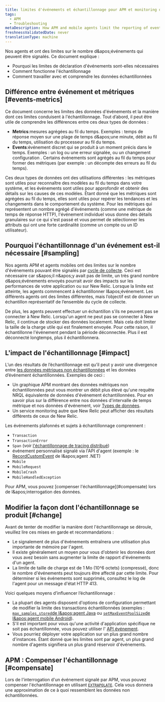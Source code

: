 ```yaml
---
title: limites d'événements et échantillonnage pour APM et monitoring des applications mobiles
tags:
  - APM
  - Troubleshooting
metaDescription: How APM and mobile agents limit the reporting of events and perform sampling when those limits are exceeded.
freshnessValidatedDate: never
translationType: machine
---
```


Nos agents <InlinePopover type="apm" />et <InlinePopover type="mobile" />ont des limites sur le nombre d&amp;apos;événements qui peuvent être signalés. Ce document explique :

* Pourquoi les limites de déclaration d&apos;événements sont-elles nécessaires
* Comment fonctionne l&apos;échantillonnage
* Comment travailler avec et comprendre les données échantillonnées

## Différence entre événement et métriques [#events-metrics]

Ce document concerne les limites des données d&apos;événements et la manière dont ces limites conduisent à l&apos;échantillonnage. Tout d’abord, il peut être utile de comprendre les différences entre ces deux types de données :

* <DNT>**Metrics**</DNT>:mesures agrégées au fil du temps. Exemples : temps de réponse moyen sur une plage de temps d&amp;apos;une minute, débit au fil du temps, utilisation du processeur au fil du temps.
* <DNT>**Events**</DNT>:événement discret qui se produit à un moment précis dans le temps. Exemples : un log ou une erreur signalée, ou un changement configuration . Certains événements sont agrégés au fil du temps pour former des métriques (par exemple : un décompte des erreurs au fil du temps).

Ces deux types de données ont des utilisations différentes : les métriques sont utiles pour reconnaître des modèles au fil du temps dans votre système, et les événements sont utiles pour approfondir et obtenir des détails sur les causes de ces modèles. Étant donné que les métriques sont agrégées au fil du temps, elles sont utiles pour repérer les tendances et les changements dans le comportement du système. Pour les métriques qui représentent un nombre agrégé d&apos;événements (comme une métrique de temps de réponse HTTP), l&apos;événement individuel vous donne des détails granulaires sur ce qui s&apos;est passé et vous permet de sélectionner les attributs qui ont une forte cardinalité (comme un compte ou un ID utilisateur).

## Pourquoi l&apos;échantillonnage d&apos;un événement est-il nécessaire [#sampling]

Nos agents APM et agents mobiles ont des limites sur le nombre d&apos;événements pouvant être signalés par [cycle de collecte](/docs/using-new-relic/welcome-new-relic/getting-started/glossary#harvest-cycle). Ceci est nécessaire car s&amp;apos;il n&amp;apos;y avait pas de limite, un très grand nombre d&amp;apos;événements envoyés pourrait avoir des impacts sur les performances de votre application ou sur New Relic. Lorsque la limite est atteinte, les agents commencent à échantillonner l&amp;apos;événement. Les différents agents ont des limites différentes, mais l’objectif est de donner un échantillon représentatif de l’ensemble du cycle de collecte.

De plus, les agents peuvent effectuer un échantillon s&apos;ils ne peuvent pas se connecter à New Relic. Lorsqu&apos;un agent ne peut pas se connecter à New Relic, il continue de stocker des données localement. Mais cela doit limiter la taille de la charge utile qui est finalement envoyée. Pour cette raison, il échantillonne l&apos;événement pendant la période déconnectée. Plus il est déconnecté longtemps, plus il échantillonnera.

## L&apos;impact de l&apos;échantillonnage [#impact]

L’un des résultats de l’échantillonnage est qu’il peut y avoir une divergence entre [les données métriques non échantillonnées](/docs/using-new-relic/metrics/analyze-your-metrics/data-collection-metric-timeslice-event-data#overview) et les données d’événement échantillonnées. Exemples de ceci :

* Un graphique APM montrant des données métriques non échantillonnées peut vous montrer un débit plus élevé qu&apos;une requête NRQL équivalente de données d&apos;événement échantillonnées. Pour en savoir plus sur la différence entre nos données d&apos;intervalle de temps métrique et nos données d&apos;événement, voir [Types de données](/docs/using-new-relic/metrics/analyze-your-metrics/data-collection-metric-timeslice-event-data).
* Un service monitoring autre que New Relic peut afficher des résultats différents de ceux de New Relic.

Les événements plafonnés et sujets à échantillonnage comprennent :

* `Transaction`
* `TransactionError`
* `Span` (voir [l&apos;échantillonnage de tracing distribué](/docs/apm/distributed-tracing/getting-started/how-new-relic-distributed-tracing-works#sampling))
* événement personnalisé signalé via l&apos;API d&apos;agent (exemple : le [RecordCustomEvent](/docs/agents/net-agent/net-agent-api/record-custom-event) de l&amp;apos;agent .NET)
* `Mobile`
* `MobileRequest`
* `MobileCrash`
* `MobileHandledException`

<Callout variant="important">
  Pour APM, vous pouvez [compenser l&apos;échantillonnage](#compensate) lors de l&amp;apos;interrogation des données.
</Callout>

## Modifier la façon dont l&apos;échantillonnage se produit [#change]

Avant de tenter de modifier la manière dont l&apos;échantillonnage se déroule, veuillez lire ces mises en garde et recommandations :

* Le signalement de plus d&apos;événements entraînera une utilisation plus importante de mémoire par l&apos;agent.
* Il existe généralement un moyen pour vous d&apos;obtenir les données dont vous avez besoin sans augmenter la limite de rapport d&apos;événements d&apos;un agent.
* La limite de taille de charge est de 1 Mo (10^6 octets) (compressé), donc le nombre d&apos;événements peut toujours être affecté par cette limite. Pour déterminer si les événements sont supprimés, consultez le log de l&apos;agent pour un message d&apos;état HTTP 413.

Voici quelques moyens d’influencer l’échantillonnage :

* La plupart des agents disposent d&apos;options de configuration permettant de modifier la limite des transactions échantillonnées (exemples : [`max_samples_stored`de l&amp;apos;agent Java](/docs/agents/java-agent/configuration/java-agent-configuration-config-file#ae-max_samples_stored) ou [`setMaxEventPoolSize`de l&amp;apos;agent mobile Android](/docs/mobile-monitoring/new-relic-mobile/mobile-sdk/set-max-event-pool-size/)).
* S&apos;il est important pour vous qu&apos;une activité d&apos;application spécifique ne soit pas échantillonnée, vous pouvez utiliser l&apos; [API événement](/docs/insights/insights-data-sources/custom-data/send-custom-events-event-api).
* Vous pourriez déployer votre application sur un plus grand nombre d&apos;instances. Étant donné que les limites sont par agent, un plus grand nombre d&apos;agents signifiera un plus grand réservoir d&apos;événements.

## APM : Compenser l&apos;échantillonnage [#compensate]

Lors de l&apos;interrogation d&apos;un événement signalé par APM, vous pouvez compenser l&apos;échantillonnage en utilisant [`EXTRAPOLATE`](/docs/insights/nrql-new-relic-query-language/nrql-reference/nrql-syntax-components-functions#extrapolate). Cela vous donnera une approximation de ce à quoi ressemblent les données non échantillonnées.